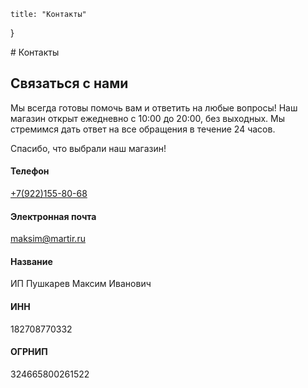 
    title: "Контакты"
}

<Content>
# Контакты

## Связаться с нами

Мы всегда готовы помочь вам и ответить на любые вопросы! Наш магазин открыт ежедневно с 10:00 до 20:00, без выходных. Мы стремимся дать ответ на все обращения в течение 24 часов.

Спасибо, что выбрали наш магазин!


#### Телефон

[+7(922)155-80-68](tel:+79221558068)

#### Электронная почта

[maksim@martir.ru](mail:maksim@martir.ru)

#### Название

ИП Пушкарев Максим Иванович

#### ИНН

182708770332

#### ОГРНИП

324665800261522

</Content>
